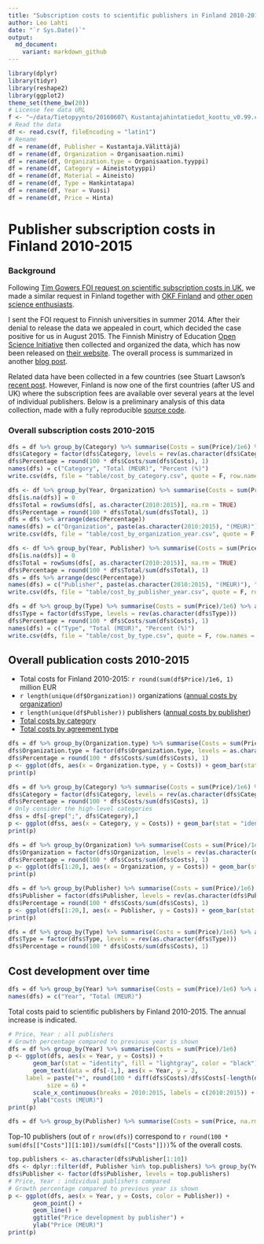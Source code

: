 ```yaml
---
title: "Subscription costs to scientific publishers in Finland 2010-2015"
author: Leo Lahti
date: "`r Sys.Date()`"
output: 
  md_document:
    variant: markdown_github
---
```



```r
library(dplyr)
library(tidyr)
library(reshape2)
library(ggplot2)
theme_set(theme_bw(20))
# License fee data URL
f <- "~/data/Tietopyynto/20160607\ Kustantajahintatiedot_koottu_v0.99.csv"
# Read the data
df <- read.csv(f, fileEncoding = "latin1")
# Rename
df = rename(df, Publisher = Kustantaja.Välittäjä)
df = rename(df, Organization = Organisaation.nimi)
df = rename(df, Organization.type = Organisaation.tyyppi)
df = rename(df, Category = Aineistotyyppi)
df = rename(df, Material = Aineisto)
df = rename(df, Type = Hankintatapa)
df = rename(df, Year = Vuosi)
df = rename(df, Price = Hinta)
```


Publisher subscription costs in Finland 2010-2015
===========


### Background

Following [Tim Gowers FOI request on scientific subscription costs in
UK](http://gowers.wordpress.com/2014/04/24/elsevier-journals-some-facts/),
we made a similar request in Finland together with [OKF
Finland](http://fi.okfn.org/wg/openscience/) and [other open science
enthusiasts](https://www.facebook.com/groups/241398182642057/permalink/411482855633588).

I sent the FOI request to Finnish universities in summer 2014. After
their denial to release the data we appealed in court, which decided
the case positive for us in August 2015. The Finnish Ministry of
Education [Open Science Initiative](http://openscience.fi) then
collected and organized the data, which has now been released on
[their website](). The overall process is summarized in another [blog
post]().

Related data have been collected in a few countries (see Stuart
Lawson's [recent
post](http://stuartlawson.org/2016/06/publicly-available-data-on-international-journal-subscription-costs).
However, Finland is now one of the first countries (after US and UK)
where the subscription fees are available over several years at the
level of individual publishers. Below is a preliminary analysis of
this data collection, made with a fully reproducible [source
code](https://github.com/antagomir/temp/blob/master/20160610/foi.Rmd).


### Overall subscription costs 2010-2015


```r
dfs = df %>% group_by(Category) %>% summarise(Costs = sum(Price)/1e6) %>% arrange(desc(Costs))
dfs$Category = factor(dfs$Category, levels = rev(as.character(dfs$Category)))
dfs$Percentage = round(100 * dfs$Costs/sum(dfs$Costs), 1)
names(dfs) = c("Category", "Total (MEUR)", "Percent (%)")
write.csv(dfs, file = "table/cost_by_category.csv", quote = F, row.names = F)

dfs <- df %>% group_by(Year, Organization) %>% summarise(Costs = sum(Price, na.rm = TRUE)/1e6) %>% arrange(Year) %>% spread(Year, Costs)
dfs[is.na(dfs)] = 0
dfs$Total = rowSums(dfs[, as.character(2010:2015)], na.rm = TRUE)
dfs$Percentage = round(100 * dfs$Total/sum(dfs$Total), 1)
dfs = dfs %>% arrange(desc(Percentage))
names(dfs) = c("Organization", paste(as.character(2010:2015), "(MEUR)"), "Total (MEUR)", "Percent (%)")
write.csv(dfs, file = "table/cost_by_organization_year.csv", quote = F, row.names = F)

dfs <- df %>% group_by(Year, Publisher) %>% summarise(Costs = sum(Price, na.rm = TRUE)/1e6) %>% arrange(Year) %>% spread(Year, Costs)
dfs[is.na(dfs)] = 0
dfs$Total = rowSums(dfs[, as.character(2010:2015)], na.rm = TRUE)
dfs$Percentage = round(100 * dfs$Total/sum(dfs$Total), 1)
dfs = dfs %>% arrange(desc(Percentage))
names(dfs) = c("Publisher", paste(as.character(2010:2015), "(MEUR)"), "Total (MEUR)", "Percent (%)")
write.csv(dfs, file = "table/cost_by_publisher_year.csv", quote = F, row.names = F)

dfs = df %>% group_by(Type) %>% summarise(Costs = sum(Price)/1e6) %>% arrange(desc(Costs))
dfs$Type = factor(dfs$Type, levels = rev(as.character(dfs$Type)))
dfs$Percentage = round(100 * dfs$Costs/sum(dfs$Costs), 1)
names(dfs) = c("Type", "Total (MEUR)", "Percent (%)")
write.csv(dfs, file = "table/cost_by_type.csv", quote = F, row.names = F)
```


## Overall publication costs 2010-2015

 * Total costs for Finland 2010-2015: `r round(sum(df$Price)/1e6, 1)` million EUR
 * `r length(unique(df$Organization))` organizations ([annual costs by organization](table/cost_by_organization_year.csv))
 * `r length(unique(df$Publisher))` publishers ([annual costs by publisher](table/cost_by_publisher_year.csv))
 * [Total costs by category](table/cost_by_category.csv)
 * [Total costs by agreement type](table/cost_by_type.csv)


```r
dfs = df %>% group_by(Organization.type) %>% summarise(Costs = sum(Price)/1e6) %>% arrange(Costs)
dfs$Organization.type = factor(dfs$Organization.type, levels = as.character(dfs$Organization.type))
dfs$Percentage = round(100 * dfs$Costs/sum(dfs$Costs), 1)
p <- ggplot(dfs, aes(x = Organization.type, y = Costs)) + geom_bar(stat = "identity", fill = "lightgray", color = "black") + ggtitle("Costs by organization type") + coord_flip() + xlab("") + ylab("Total Costs (MEUR)") + geom_text(aes(x=Organization.type, y=80, label=paste(Percentage, "%", sep = ""), hjust=ifelse(sign(Percentage)>0, 0, 0)), position = position_dodge(width=1), size = 7)
print(p)

dfs = df %>% group_by(Category) %>% summarise(Costs = sum(Price)/1e6) %>% arrange(desc(Costs))
dfs$Category = factor(dfs$Category, levels = rev(as.character(dfs$Category)))
dfs$Percentage = round(100 * dfs$Costs/sum(dfs$Costs), 1)
# Only consider the high-level categories
dfss = dfs[-grep(";", dfs$Category),]
p <- ggplot(dfss, aes(x = Category, y = Costs)) + geom_bar(stat = "identity", fill = "lightgray", color = "black") + ggtitle("Costs by category") + coord_flip() + xlab("") + ylab("Total Costs (MEUR)") + geom_text(aes(x=Category, y=35, label=paste(Percentage, "%", sep = ""), hjust=ifelse(sign(Percentage)>0, 0, 0)), position = position_dodge(width=1), size = 7)
print(p)
```




```r
dfs = df %>% group_by(Organization) %>% summarise(Costs = sum(Price)/1e6) %>% arrange(desc(Costs))
dfs$Organization = factor(dfs$Organization, levels = rev(as.character(dfs$Organization)))
dfs$Percentage = round(100 * dfs$Costs/sum(dfs$Costs), 1)
p <- ggplot(dfs[1:20,], aes(x = Organization, y = Costs)) + geom_bar(stat = "identity", fill = "lightgray", color = "black") + ggtitle("Costs by organization") + coord_flip() + xlab("") + ylab("Total Costs (MEUR)") + geom_text(aes(x=Organization, y=20, label=paste(Percentage, "%", sep = ""), hjust=ifelse(sign(Percentage)>0, 0, 0)), position = position_dodge(width=1), size = 7)
print(p)

dfs = df %>% group_by(Publisher) %>% summarise(Costs = sum(Price)/1e6) %>% arrange(desc(Costs))
dfs$Publisher = factor(dfs$Publisher, levels = rev(as.character(dfs$Publisher)))
dfs$Percentage = round(100 * dfs$Costs/sum(dfs$Costs), 1)
p <- ggplot(dfs[1:20,], aes(x = Publisher, y = Costs)) + geom_bar(stat = "identity", fill = "lightgray", color = "black") + ggtitle("Costs by publisher") + coord_flip() + xlab("") + ylab("Total Costs (MEUR)") + geom_text(aes(x=Publisher, y=32, label=paste(Percentage, "%", sep = ""), hjust=ifelse(sign(Percentage)>0, 0, 0)), position = position_dodge(width=1), size = 7)
print(p)

dfs = df %>% group_by(Type) %>% summarise(Costs = sum(Price)/1e6) %>% arrange(desc(Costs))
dfs$Type = factor(dfs$Type, levels = rev(as.character(dfs$Type)))
dfs$Percentage = round(100 * dfs$Costs/sum(dfs$Costs), 1)
```



## Cost development over time

```r
dfs = df %>% group_by(Year) %>% summarise(Costs = sum(Price)/1e6) %>% arrange(desc(Year))
names(dfs) = c("Year", "Total (MEUR)")
```

Total costs paid to scientific publishers by Finland 2010-2015. The annual increase is indicated.


```r
# Price, Year : all publishers
# Growth percentage compared to previous year is shown
dfs = df %>% group_by(Year) %>% summarise(Costs = sum(Price)/1e6) 
p <- ggplot(dfs, aes(x = Year, y = Costs)) +
       geom_bar(stat = "identity", fill = "lightgray", color = "black") + ggtitle("Total costs for Finland") +
       geom_text(data = dfs[-1,], aes(x = Year, y = 2,
     label = paste("+", round(100 * diff(dfs$Costs)/dfs$Costs[-length(dfs$Costs)], 1), "%", sep = "")   ),
     	   size = 6) +
       scale_x_continuous(breaks = 2010:2015, labels = c(2010:2015)) + 
       ylab("Costs (MEUR)")
print(p)

dfs = df %>% group_by(Publisher) %>% summarise(Costs = sum(Price, na.rm = TRUE)) %>% arrange(desc(Costs))
```


Top-10 publishers (out of `r nrow(dfs)`) correspond to `r round(100 * sum(dfs[["Costs"]][1:10])/sum(dfs[["Costs"]]))`% of the overall costs.

```r
top.publishers <- as.character(dfs$Publisher[1:10])
dfs <- dplyr::filter(df, Publisher %in% top.publishers) %>% group_by(Year, Publisher) %>% summarise(Costs = sum(Price)/1e6) %>% arrange(Year)
dfs$Publisher <- factor(dfs$Publisher, levels = top.publishers)
# Price, Year : individual publishers compared
# Growth percentage compared to previous year is shown
p <- ggplot(dfs, aes(x = Year, y = Costs, color = Publisher)) +
       geom_point() +
       geom_line() +       
       ggtitle("Price development by publisher") +
       ylab("Price (MEUR)") 
print(p)
```







